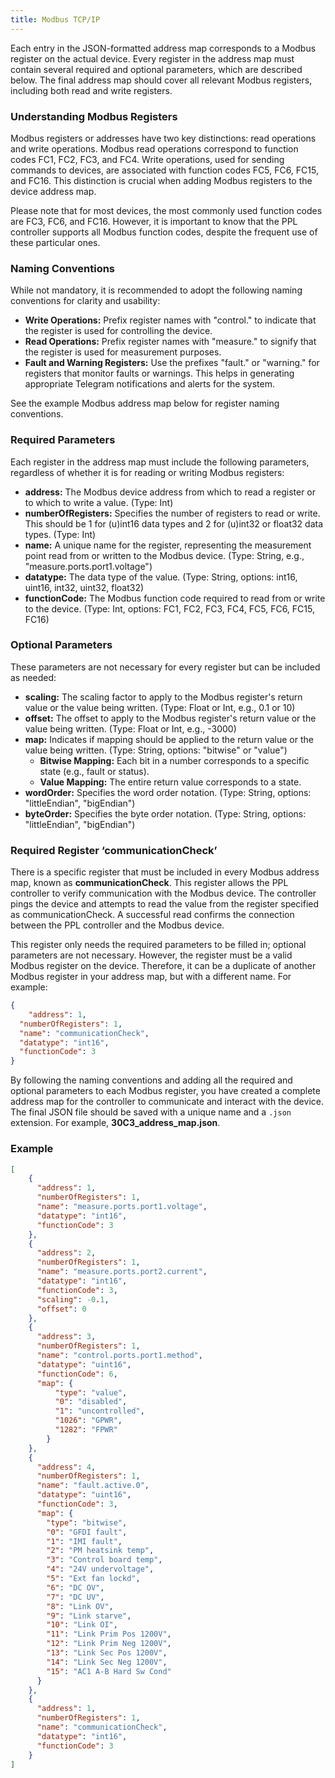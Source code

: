 ```yaml
---
title: Modbus TCP/IP
---
```


Each entry in the JSON-formatted address map corresponds to a Modbus register on the actual device. Every register in the address map must contain several required and optional parameters, which are described below. The final address map should cover all relevant Modbus registers, including both read and write registers.

### Understanding Modbus Registers

Modbus registers or addresses have two key distinctions: read operations and write operations. Modbus read operations correspond to function codes FC1, FC2, FC3, and FC4. Write operations, used for sending commands to devices, are associated with function codes FC5, FC6, FC15, and FC16. This distinction is crucial when adding Modbus registers to the device address map.

<Check>
Please note that for most devices, the most commonly used function codes are FC3, FC6, and FC16. However, it is important to know that the PPL controller supports all Modbus function codes, despite the frequent use of these particular ones.
</Check>

### Naming Conventions

While not mandatory, it is recommended to adopt the following naming conventions for clarity and usability:

- **Write Operations:** Prefix register names with "control." to indicate that the register is used for controlling the device.
- **Read Operations:** Prefix register names with "measure." to signify that the register is used for measurement purposes.
- **Fault and Warning Registers:** Use the prefixes "fault." or "warning." for registers that monitor faults or warnings. This helps in generating appropriate Telegram notifications and alerts for the system.

See the example Modbus address map below for register naming conventions.

### Required Parameters

Each register in the address map must include the following parameters, regardless of whether it is for reading or writing Modbus registers:

- **address:** The Modbus device address from which to read a register or to which to write a value. (Type: Int)
- **numberOfRegisters:** Specifies the number of registers to read or write. This should be 1 for (u)int16 data types and 2 for (u)int32 or float32 data types. (Type: Int)
- **name:** A unique name for the register, representing the measurement point read from or written to the Modbus device. (Type: String, e.g., "measure.ports.port1.voltage")
- **datatype:** The data type of the value. (Type: String, options: int16, uint16, int32, uint32, float32)
- **functionCode:** The Modbus function code required to read from or write to the device. (Type: Int, options: FC1, FC2, FC3, FC4, FC5, FC6, FC15, FC16)

### Optional Parameters

These parameters are not necessary for every register but can be included as needed:

- **scaling:** The scaling factor to apply to the Modbus register's return value or the value being written. (Type: Float or Int, e.g., 0.1 or 10)
- **offset:** The offset to apply to the Modbus register's return value or the value being written. (Type: Float or Int, e.g., -3000)
- **map:** Indicates if mapping should be applied to the return value or the value being written. (Type: String, options: "bitwise" or "value")
    - **Bitwise Mapping:** Each bit in a number corresponds to a specific state (e.g., fault or status).
    - **Value Mapping:** The entire return value corresponds to a state.
- **wordOrder:** Specifies the word order notation. (Type: String, options: "littleEndian", "bigEndian")
- **byteOrder:** Specifies the byte order notation. (Type: String, options: "littleEndian", "bigEndian")

### Required Register ‘communicationCheck’

There is a specific register that must be included in every Modbus address map, known as **communicationCheck**. This register allows the PPL controller to verify communication with the Modbus device. The controller pings the device and attempts to read the value from the register specified as communicationCheck. A successful read confirms the connection between the PPL controller and the Modbus device.

This register only needs the required parameters to be filled in; optional parameters are not necessary. However, the register must be a valid Modbus register on the device. Therefore, it can be a duplicate of another Modbus register in your address map, but with a different name. For example:

```json icon="code"
{
	"address": 1,
  "numberOfRegisters": 1,
  "name": "communicationCheck",
  "datatype": "int16",
  "functionCode": 3
}
```

By following the naming conventions and adding all the required and optional parameters to each Modbus register, you have created a complete address map for the controller to communicate and interact with the device. The final JSON file should be saved with a unique name and a `.json` extension. For example, **30C3_address_map.json**.

### Example

```json address_map.json icon="code"
[
	{
	  "address": 1,
	  "numberOfRegisters": 1,
	  "name": "measure.ports.port1.voltage",
	  "datatype": "int16",
	  "functionCode": 3
	},
	{
	  "address": 2,
	  "numberOfRegisters": 1,
	  "name": "measure.ports.port2.current",
	  "datatype": "int16",
	  "functionCode": 3,
	  "scaling": -0.1,
	  "offset": 0
	},
	{
	  "address": 3,
	  "numberOfRegisters": 1,
	  "name": "control.ports.port1.method",
	  "datatype": "uint16",
	  "functionCode": 6,
	  "map": {
		  "type": "value",
		  "0": "disabled",
		  "1": "uncontrolled",
		  "1026": "GPWR",
		  "1282": "FPWR"
		}
	},
	{
	  "address": 4,
	  "numberOfRegisters": 1,
	  "name": "fault.active.0",
	  "datatype": "uint16",
	  "functionCode": 3,
	  "map": {
	    "type": "bitwise",
	    "0": "GFDI fault",
	    "1": "IMI fault",
	    "2": "PM heatsink temp",
	    "3": "Control board temp",
	    "4": "24V undervoltage",
	    "5": "Ext fan lockd",
	    "6": "DC OV",
	    "7": "DC UV",
	    "8": "Link OV",
	    "9": "Link starve",
	    "10": "Link OI",
	    "11": "Link Prim Pos 1200V",
	    "12": "Link Prim Neg 1200V",
	    "13": "Link Sec Pos 1200V",
	    "14": "Link Sec Neg 1200V",
	    "15": "AC1 A-B Hard Sw Cond"
	  }
	},
	{
	  "address": 1,
	  "numberOfRegisters": 1,
	  "name": "communicationCheck",
	  "datatype": "int16",
	  "functionCode": 3
	}
]
```
